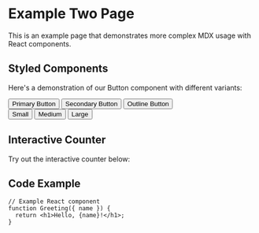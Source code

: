 
<PageWrapper>

# Example Two Page

This is an example page that demonstrates more complex MDX usage with React components.

## Styled Components

Here's a demonstration of our Button component with different variants:

<div className="flex flex-col gap-4 my-6">
  <div className="flex gap-2">
    <Button variant="primary">Primary Button</Button>
    <Button variant="secondary">Secondary Button</Button>
    <Button variant="outline">Outline Button</Button>
  </div>

  <div className="flex gap-2">
    <Button variant="primary" size="sm">
      Small
    </Button>
    <Button variant="primary" size="md">
      Medium
    </Button>
    <Button variant="primary" size="lg">
      Large
    </Button>
  </div>
</div>

## Interactive Counter

Try out the interactive counter below:

<Counter initialCount={10} />

## Code Example

```tsx
// Example React component
function Greeting({ name }) {
  return <h1>Hello, {name}!</h1>;
}
```

</PageWrapper>
